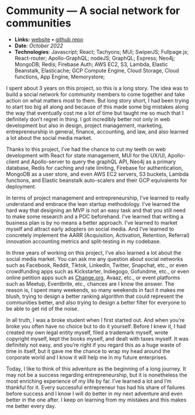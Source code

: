 # Community — A social network for communities

- **Links:** [website](https://maieulchevalier.github.io/coding-challenge-14/) **•** [github repo](https://github.com/maieulChevalier/maieulchevalier.github.io)
- **Date**: _October 2022_
- **Technologies**: Javascript; React; Tachyons; MUI; SwiperJS; Fullpage.js; React-router; Apollo-GraphQL; nodeJS; GraphQL; Express; Neo4j; MongoDB; Redis; Firebase Auth; AWS EC2, S3, Lambda, Elastic Beanstalk, Elasticache; GCP Compute Engine, Cloud Storage, Cloud functions, App Engine, Memorystore;

I spent about 3 years on this project, so this is a long story. The idea was to build a social network for community members to come together and take action on what matters most to them. But long story short, I had been trying to start too big all along and because of this made some big mistakes along the way that eventually cost me a lot of time but taught me so much that I definitely don’t regret in thing. I got incredibly better not only in web development but also in design, project management, marketing, entrepreneurship in general, finance, accounting, and law, and also learned a lot about the social media market.

Thanks to this project, I’ve had the chance to cut my teeth on web development with React for state management, MUI for the UX/UI, Apollo-client and Apollo-server to query the graphQL API, Neo4j as a primary database, Redis for caching and rate limiting, Firebase for authentication, MongoDB as a user store, and even AWS EC2 servers, S3 buckets, Lambda functions, and Elastic beanstalk auto-scalers and their GCP equivalents for deployment.

In terms of project management and entrepreneurship, I’ve learned to really understand and embrace the lean startup methodology. I’ve learned the hard way that designing an MVP is not an easy task and that you still need to make some research and a POC beforehand. I’ve learned that writing a business plan is by no means a better approach. I’ve learned to market myself and attract early adopters on social media. And I’ve learned to concretely implement the AARR (Acquisition, Activation, Retention, Referral) innovation accounting metrics and split-testing in my codebase.

In three years of working on this project, I’ve also learned a lot about the social media market. You can ask me any question about social networks such as Facebook, Reddit, Tiktok, LinkedIn, Twitter, Snapchat, etc., or even crowdfunding apps such as Kickstarter, Indiegogo, Gofundme, etc., or even online petition apps such as [Change.org](http://Change.org), Avaaz, etc., or event platforms such as Meetup, Eventbrite, etc., chances are I know the answer. The reason is, I spent many weekends, so many weekends in fact it makes me blush, trying to design a better ranking algorithm that could represent the communities better, and also trying to design a better filter for everyone to be able to get rid of the noise.

In all truth, I was a broke student when I first started out. And when you’re broke you often have no choice but to do it yourself. Before I knew it, I had created my own legal entity myself, filed a trademark myself, wrote copyright myself, kept the books myself, and dealt with taxes myself. It was definitely not easy, and you’re right if you regard this as a huge waste of time in itself, but it gave me the chance to wrap my head around the corporate world and I know it will help me in my future enterprises.

Today, I like to think of this adventure as the beginning of a long journey. It may not be a success regarding entrepreneurship, but it is nonetheless the most enriching experience of my life by far. I’ve learned a lot and I’m thankful for it. Every successful entrepreneur has had his share of failures before success and I know I will do better in my next adventure and even better in the one after. I keep on learning from my mistakes and this makes me better every day.
